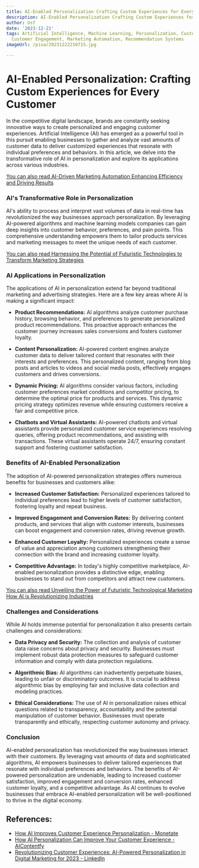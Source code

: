 ```yaml
---
title: AI-Enabled Personalization Crafting Custom Experiences for Every Customer
description: AI-Enabled Personalization Crafting Custom Experiences for Every Customer
author: Usf
date: '2023-12-21'
tags: Artificial Intelligence, Machine Learning, Personalization, Customer Experience,
  Customer Engagement, Marketing Automation, Recommendation Systems
imageUrl: /pixa/20231222210715.jpg

---
```

# AI-Enabled Personalization: Crafting Custom Experiences for Every Customer

In the competitive digital landscape, brands are constantly  seeking innovative ways to create personalized and engaging customer experiences. Artificial Intelligence (AI) has emerged as  a powerful tool in this pursuit enabling businesses to gather  and analyze vast amounts of customer data to  deliver customized experiences that resonate with individual preferences and behaviors. In this article, we delve  into the transformative role of AI  in personalization and explore its applications across various industries.

[You can also read  AI-Driven  Marketing Automation Enhancing Efficiency and Driving Results](AI-Driven%20Marketing%20Automation%20Enhancing%20Efficiency%20and%20Driving%20Results)


### AI's Transformative Role in Personalization

AI's ability to process and interpret vast volumes  of data in real-time has revolutionized the way businesses approach  personalization. By  leveraging AI-powered  algorithms and machine learning models  companies can gain deep insights into customer behavior,  preferences, and  pain points. This comprehensive understanding empowers them to tailor products services and marketing messages to meet the unique needs of each customer.

[You  can  also read Harnessing the Potential of Futuristic Technologies to Transform Marketing Strategies](Harnessing%20the%20Potential%20of%20Futuristic%20Technologies%20to%20Transform%20Marketing%20Strategies)


### AI  Applications in Personalization

The applications of AI in  personalization extend far beyond traditional marketing  and advertising strategies.  Here are a few  key areas where AI is making a  significant impact:

* **Product Recommendations:** AI algorithms analyze customer  purchase history, browsing behavior, and preferences to generate personalized product recommendations. This proactive approach enhances  the customer journey increases sales conversions and fosters customer loyalty.


* **Content Personalization:**  AI-powered  content engines analyze customer data  to  deliver tailored content  that resonates with their interests  and preferences. This personalized  content, ranging from blog posts and articles to videos and social media posts, effectively engages customers and drives conversions.


* **Dynamic  Pricing:** AI algorithms consider  various factors, including customer preferences market conditions and competitor pricing, to determine the optimal price for  products and services. This dynamic pricing strategy optimizes revenue while ensuring customers receive a fair and competitive price.


* **Chatbots and  Virtual Assistants:** AI-powered chatbots and virtual assistants provide personalized customer  service experiences resolving queries, offering product recommendations, and assisting with  transactions. These virtual assistants operate 24/7, ensuring constant support and fostering customer satisfaction.


### Benefits of  AI-Enabled Personalization

The  adoption of AI-powered  personalization  strategies offers numerous benefits for  businesses and customers alike:

* **Increased  Customer Satisfaction:** Personalized experiences tailored to individual preferences lead to higher levels of customer satisfaction, fostering loyalty and repeat business.


* **Improved Engagement and Conversion Rates:** By delivering content products, and services that align with customer interests, businesses can boost engagement and  conversion rates, driving revenue growth.


* **Enhanced Customer Loyalty:** Personalized experiences create a sense of value and  appreciation among customers strengthening their connection with the brand and increasing customer loyalty.


* **Competitive Advantage:** In today's  highly competitive marketplace, AI-enabled personalization provides a distinctive edge, enabling businesses to stand out from competitors and attract new customers.


[You can also read  Unveiling the Power of Futuristic Technological Marketing How AI is Revolutionizing Industries](Unveiling%20the%20Power%20of%20Futuristic%20Technological%20Marketing%20How%20AI%20is%20Revolutionizing%20Industries)


### Challenges and Considerations

While AI holds immense potential for personalization it  also presents certain challenges and considerations:

* **Data  Privacy and Security:** The collection and analysis of customer data raise concerns about  privacy and security. Businesses must implement robust data protection measures to safeguard  customer information and comply with data protection regulations.


* **Algorithmic  Bias:** AI algorithms can inadvertently perpetuate biases, leading to unfair or  discriminatory outcomes.  It is  crucial to address algorithmic bias by employing fair and inclusive data collection and modeling practices.


* **Ethical Considerations:** The use of AI in personalization raises  ethical questions related to transparency, accountability and the potential manipulation  of customer behavior. Businesses must operate transparently and ethically, respecting customer autonomy and privacy.


### Conclusion

AI-enabled personalization has revolutionized the way businesses interact with their customers. By leveraging vast  amounts of data and sophisticated algorithms, AI empowers businesses to deliver tailored experiences that resonate with individual preferences and behaviors. The benefits of AI-powered personalization are undeniable,  leading to  increased customer  satisfaction, improved engagement and  conversion rates, enhanced customer loyalty, and a competitive advantage. As AI continues to evolve  businesses that embrace AI-enabled  personalization will be well-positioned to thrive in the digital economy.

## References:
- [How AI Improves Customer Experience Personalization - Monetate](https://monetate.com/resources/how-ai-is-transforming-customer-experience-through-personalization-strategies/)
- [How AI Personalization Can Improve Your Customer Experience - AIContentfy](https://aicontentfy.com/en/blog/how-ai-personalization-can-improve-customer-experience)
- [Revolutionizing Customer Experiences: AI-Powered Personalization in Digital Marketing for 2023 - LinkedIn](https://www.linkedin.com/pulse/revolutionizing-customer-experiences-ai-powered-personalization)

